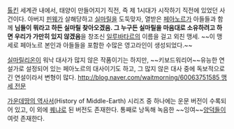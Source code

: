[[톨킨]] 세계관 내에서, 태양이 만들어지기 직전, 즉 제 1시대가 시작하기 직전에 있었던 사건이다. 아버지 [[핀웨]]가 살해당하고 [[실마릴]]을 도둑맞자, 열받은 [[페아노르]]가 아들들과 함께 '''님들이 뭐라고 하든 실마릴 찾아오겠음. 그 누구든 실마릴을 마음대로 소유하려고 하면 우리가 가만히 있지 않겠음'''을 창조신 [[일루바타르]]의 이름을 걸고 외친 맹세. ~~이 맹세로 페아노르 본인과 아들들을 포함한 수많은 영고라인이 생성되었다.~~

[[실마릴리온]]이 워낙 대사가 많지 않은 작품이기는 하지만, ~~키보드워리어~~유능한 연설가로 설정되어 있는 페아노르의 대사이기도 하고, 그 많지 않은 대사 중에 독보적으로 긴 연설이라서 변형이 많다. [[http://blog.naver.com/waitmorning/60063751585 맹세 전문]] 

[[가운데땅의 역사서]](History of Middle-Earth) 시리즈 중 하나에는 운문 버전이 수록되어 있고, 이 외에 [[퀘냐]]로 된 버전도 존재한다. 통째로 낭독해 녹음한 ~~잉여~~[[양덕]]들이 여럿 존재한다.
